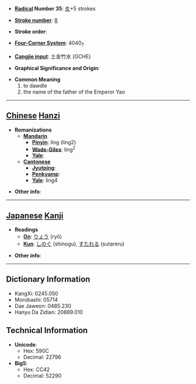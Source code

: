 * '''[[Wiktionary:Chinese radical index| Radical]] Number 35''': [[Wiktionary:Chinese radical index 夊|夊]]+5 strokes

* '''[[Wiktionary:Chinese total strokes index|Stroke number]]''': [[Wiktionary:Chinese total strokes index 8|8]]

* '''Stroke order''': 

* '''[[Wiktionary:Chinese four corner index|Four-Corner System]]''': 4040<sub>7</sub>

* '''[[Wiktionary:Chinese Cangjie index|Cangjie input]]''': 土金竹水 (GCHE)

* '''Graphical Significance and Origin''': 

* '''Common Meaning'''
*#to dawdle
*# the name of the father of the Emperor Yao


----

== [[Chinese]] [[Hanzi]] ==

* '''Romanizations'''
** '''[[Mandarin]]'''
*** '''[[Pinyin]]''': líng (ling2)
*** '''[[Wade-Giles]]''': ling<sup>2</sup>
*** '''[[Yale]]''': 
** '''[[Cantonese]]'''
*** '''[[Jyutping]]''':
*** '''[[Penkyamp]]''': 
*** '''[[Yale]]''': ling4

* '''Other info''': 

----

== [[Japanese]] [[Kanji]] ==

* '''Readings'''
** '''[[On]]''': [[りょう]] (ryō)
** '''[[Kun]]''': [[しのぐ]] (shinogu), [[すたれる]] (sutareru)

* '''Other info''':  

----

== Dictionary Information ==

* KangXi: 0245.050
* Morobashi: 05714
* Dae Jaweon: 0485.230
* Hanyu Da Zidian: 20869.010

== Technical Information ==

* '''Unicode''':
** Hex: 590C
** Decimal: 22796
* '''Big5''':
** Hex: CC42
** Decimal: 52290